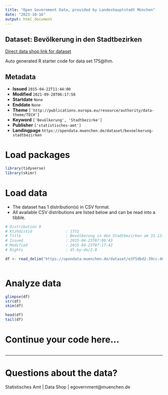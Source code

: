 ```yaml
---
title: "Open Government Data, provided by Landeshauptstadt München"
date: "2023-10-16"
output: html_document
---
```


## Dataset: Bevölkerung in den Stadtbezirken

[Direct data shop link for dataset](https://opendata.muenchen.de/dataset/bevoelkerung-stadtbezirken)

Auto generated R starter code for data set 175@lhm.

## Metadata

- **Issued** `2015-04-22T11:44:00`
- **Modified** `2021-09-28T06:17:58`
- **Startdate** `None`
- **Enddate** `None`
- **Theme** `['http://publications.europa.eu/resource/authority/data-theme/TECH']`
- **Keyword** `['Bevölkerung', 'Stadtbezirke']`
- **Publisher** `['statistisches-amt']`
- **Landingpage** `https://opendata.muenchen.de/dataset/bevoelkerung-stadtbezirken`


# Load packages

```r

library(tidyverse)
library(skimr)

```

# Load data

-   The dataset has 1 distribution(s) in CSV format.
-   All available CSV distributions are listed below and can be read into a tibble.

```r

# Distribution 0
# Ktzhdistid               : 1751
# Title                    : Bevölkerung in den Stadtbezirken am 31.12.2013
# Issued                   : 2015-04-23T07:09:43
# Modified                 : 2015-04-23T07:17:42
# Rights                   : dl-by-de/2.0

df <- read_delim('https://opendata.muenchen.de/dataset/e3f5dbd2-39cc-40cd-bc91-4bb49a0b1802/resource/a641ce6a-4e01-4f4b-9976-1ae6a47e3762/download/jt140102.csv')



```

# Analyze data

```r

glimpse(df)
str(df)
skim(df)

head(df)
tail(df)

```

# Continue your code here...

```r

```

------------------------------------------------------------------------

# Questions about the data?

Statistisches Amt | Data Shop | egovernment@muenchen.de
